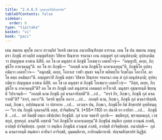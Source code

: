```yaml
---
title: "2.4.6.5 กุลมจฺฉรินีสิกฺขาปท"
tableOfContents: false
sidebar:
  order: 6
type: "tipitaka"
basket: "vi"
book: "paci"
---
```



<DynamicBreadcrumb />

<Division number="1042" book="paci">

<Paragraph number="3137" book="paci">
เตน สมเยน พุทฺโธ ภควา สาวตฺถิยํ วิหรติ เชตวเน อนาถปิณฺฑิกสฺส อาราเม. เตน โข ปน สมเยน อญฺญตรา ภิกฺขุนี สาวตฺถิยํ อญฺญตริสฺสา วิสิขาย ปิณฺฑาย จรมานา เยน อญฺญตรํ กุลํ เตนุปสงฺกมิ; อุปสงฺกมิตฺวา ปญฺญตฺเต อาสเน นิสีทิ. อถ โข เต มนุสฺสา ตํ ภิกฺขุนิํ โภเชตฺวา เอตทโวจุํ—  “อญฺญาปิ, อเยฺย, ภิกฺขุนิโย อาคจฺฉนฺตู”ติ. อถ โข สา ภิกฺขุนี—  “กถญฺหิ นาม ภิกฺขุนิโย นาคจฺเฉยฺยุนฺ”ติ, ภิกฺขุนิโย อุปสงฺกมิตฺวา เอตทโวจ—  “อมุกสฺมิํ, อเยฺย, โอกาเส วาฬา สุนขา จณฺโฑ พลิพทฺโท จิกฺขโลฺล โอกาโส. มา โข ตตฺถ อคมิตฺถา”ติ. อญฺญตราปิ ภิกฺขุนี ตสฺสา วิสิขาย ปิณฺฑาย จรมานา เยน ตํ กุลํ เตนุปสงฺกมิ; อุปสงฺกมิตฺวา ปญฺญตฺเต อาสเน นิสีทิ. อถ โข เต มนุสฺสา ตํ ภิกฺขุนิํ โภเชตฺวา เอตทโวจุํ—  “กิสฺส, อเยฺย, ภิกฺขุนิโย น อาคจฺฉนฺตี”ติ?
</Paragraph>

<Paragraph number="3138" book="paci">
อถ โข สา ภิกฺขุนี เตสํ มนุสฺสานํ เอตมตฺถํ อาโรเจสิ. มนุสฺสา อุชฺฌายนฺติ ขิยฺยนฺติ วิปาเจนฺติ—  “กถญฺหิ นาม ภิกฺขุนี กุลํ มจฺฉรายิสฺสตี”ติ …เป…  “สจฺจํ กิร, ภิกฺขเว, ภิกฺขุนี กุลํ มจฺฉรายตี”ติ? “สจฺจํ, ภควา”ติ. วิครหิ พุทฺโธ ภควา …เป…  กถญฺหิ นาม, ภิกฺขเว, ภิกฺขุนี กุลํ มจฺฉรายิสฺสติ. เนตํ, ภิกฺขเว, อปฺปสนฺนานํ วา ปสาทาย …เป…  เอวญฺจ ปน, ภิกฺขเว, ภิกฺขุนิโย อิมํ สิกฺขาปทํ อุทฺทิสนฺตุ—
</Paragraph>

</Division>
<Division number="1043" book="paci">

<Paragraph number="3139" book="paci">
<Emphasis>“ยา ปน ภิกฺขุนี กุลมจฺฉรินี อสฺส, ปาจิตฺติยนฺ”</Emphasis>ติ. (*55*:<Emphasis>110</Emphasis>)
</Paragraph>

</Division>
<Division number="1044" book="paci">

<Paragraph number="3140" book="paci">
<Emphasis>ยา ปนา</Emphasis>ติ ยา ยาทิสา …เป…  <Emphasis>ภิกฺขุนี</Emphasis>ติ …เป…  อยํ อิมสฺมิํ อตฺเถ อธิปฺเปตา ภิกฺขุนีติ.
</Paragraph>

<Paragraph number="3141" book="paci">
<Emphasis>กุลํ</Emphasis> นาม จตฺตาริ กุลานิ—  ขตฺติยกุลํ, พฺราหฺมณกุลํ, เวสฺสกุลํ, สุทฺทกุลํ.
</Paragraph>

<Paragraph number="3142" book="paci">
<Emphasis>มจฺฉรินี อสฺสา</Emphasis>ติ “กถํ ภิกฺขุนิโย นาคจฺเฉยฺยุนฺ”ติ ภิกฺขุนีนํ สนฺติเก กุลสฺส อวณฺณํ ภาสติ, อาปตฺติ ปาจิตฺติยสฺส. กุลสฺส วา สนฺติเก ภิกฺขุนีนํ อวณฺณํ ภาสติ, อาปตฺติ ปาจิตฺติยสฺส.
</Paragraph>

</Division>
<Division number="1045" book="paci">

<Paragraph number="3143" book="paci">
อนาปตฺติ—  กุลํ น มจฺฉรายนฺตี สนฺตํเยว อาทีนวํ อาจิกฺขติ, อุมฺมตฺติกาย, อาทิกมฺมิกายาติ.

</Paragraph>
</Division>

<Paragraph number="3144" type="center" book="paci">
ปญฺจมสิกฺขาปทํ นิฏฺฐิตํ.
</Paragraph>